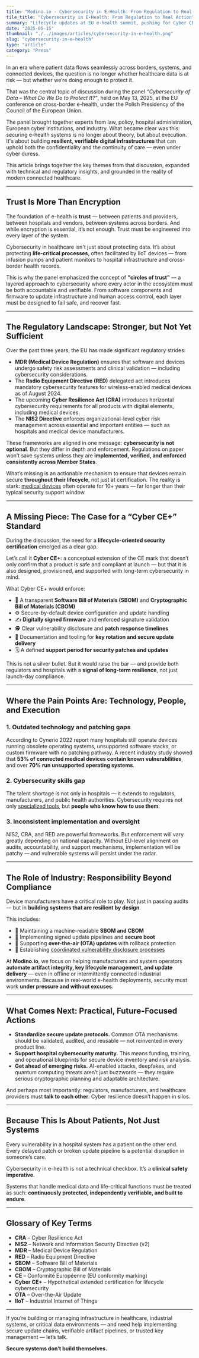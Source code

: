 ```yaml
---
title: "Modino.io - Cybersecurity in E-Health: From Regulation to Real Action"
tile_title: "Cybersecurity in E-Health: From Regulation to Real Action"
summary: "Lifecycle updates at EU e-health summit, pushing for Cyber CE+ to safeguard connected medical devices."
date: "2025-05-15"
thumbnail: "./../images/articles/cybersecurity-in-e-health.png"
slug: "cybersecurity-in-e-health"
type: "article"
category: "Press"
---
```


In an era where patient data flows seamlessly across borders, systems, and connected devices, the question is no longer whether healthcare data is at risk — but whether we’re doing enough to protect it.

That was the central topic of discussion during the panel *“Cybersecurity of Data – What Do We Do to Protect It?”*, held on May 13, 2025, at the EU conference on cross-border e-health, under the Polish Presidency of the Council of the European Union.

The panel brought together experts from law, policy, hospital administration, European cyber institutions, and industry. What became clear was this: securing e-health systems is no longer about theory, but about execution. It's about building **resilient, verifiable digital infrastructures** that can uphold both the confidentiality and the continuity of care — even under cyber duress.

This article brings together the key themes from that discussion, expanded with technical and regulatory insights, and grounded in the reality of modern connected healthcare.

---

## Trust Is More Than Encryption

The foundation of e-health is **trust** — between patients and providers, between hospitals and vendors, between systems across borders. And while encryption is essential, it’s not enough. Trust must be engineered into every layer of the system.

Cybersecurity in healthcare isn't just about protecting data. It’s about protecting **life-critical processes**, often facilitated by IIoT devices — from infusion pumps and patient monitors to hospital infrastructure and cross-border health records.

This is why the panel emphasized the concept of **"circles of trust"** — a layered approach to cybersecurity where every actor in the ecosystem must be both accountable and verifiable. From software components and firmware to update infrastructure and human access control, each layer must be designed to fail safe, and recover fast.

---

## The Regulatory Landscape: Stronger, but Not Yet Sufficient

Over the past three years, the EU has made significant regulatory strides:

- **MDR (Medical Device Regulation)** ensures that software and devices undergo safety risk assessments and clinical validation — including cybersecurity considerations.
- The **Radio Equipment Directive (RED)** delegated act introduces mandatory cybersecurity features for wireless-enabled medical devices as of August 2024.
- The upcoming **Cyber Resilience Act (CRA)** introduces horizontal cybersecurity requirements for all products with digital elements, including medical devices.
- The **NIS2 Directive** enforces organizational-level cyber risk management across essential and important entities — such as hospitals and medical device manufacturers.

These frameworks are aligned in one message: **cybersecurity is not optional**. But they differ in depth and enforcement. Regulations on paper won’t save systems unless they are **implemented, verified, and enforced consistently across Member States**.

What’s missing is an actionable mechanism to ensure that devices remain secure **throughout their lifecycle**, not just at certification. The reality is stark: [medical devices](https://modino.io/articles/medmeetstech-2024-healthcare-iot-devices-challenges-and-security/) often operate for 10+ years — far longer than their typical security support window.

---

## A Missing Piece: The Case for a “Cyber CE+” Standard

During the discussion, the need for a **lifecycle-oriented security certification** emerged as a clear gap.

Let’s call it **Cyber CE+**: a conceptual extension of the CE mark that doesn’t only confirm that a product is safe and compliant at launch — but that it is also designed, provisioned, and supported with long-term cybersecurity in mind.

What Cyber CE+ would enforce:

- 🧾 A transparent **Software Bill of Materials (SBOM)** and **Cryptographic Bill of Materials (CBOM)**
- ⚙️ Secure-by-default device configuration and update handling
- ✍️ **Digitally signed firmware** and enforced signature validation
- 🕵️ Clear vulnerability disclosure and **patch response timelines**
- 🔁 Documentation and tooling for **key rotation and secure update delivery**
- 🗓️ A defined **support period for security patches and updates**

This is not a silver bullet. But it would raise the bar — and provide both regulators and hospitals with a **signal of long-term resilience**, not just launch-day compliance.

---

## Where the Pain Points Are: Technology, People, and Execution

### 1. Outdated technology and patching gaps

According to Cynerio 2022 report many hospitals still operate devices running obsolete operating systems, unsupported software stacks, or custom firmware with no patching pathway. A recent industry study showed that **53% of connected medical devices contain known vulnerabilities**, and over **70% run unsupported operating systems**.  

### 2. Cybersecurity skills gap

The talent shortage is not only in hospitals — it extends to regulators, manufacturers, and public health authorities. Cybersecurity requires not only [specialized tools](https://modino.io/articles/tools-effective-vulnerability-management/), but **people who know how to use them**.

### 3. Inconsistent implementation and oversight

NIS2, CRA, and RED are powerful frameworks. But enforcement will vary greatly depending on national capacity. Without EU-level alignment on audits, accountability, and support mechanisms, implementation will be patchy — and vulnerable systems will persist under the radar.

---

## The Role of Industry: Responsibility Beyond Compliance

Device manufacturers have a critical role to play. Not just in passing audits — but in **building systems that are resilient by design**.

This includes:

- 📄 Maintaining a machine-readable **SBOM and CBOM**
- 🔐 Implementing signed update pipelines and **secure boot**
- 📡 Supporting **over-the-air (OTA) updates** with rollback protection
- 📣 Establishing [coordinated vulnerability disclosure processes](https://modino.io/articles/importance-of-vulnerability-management/)

At **Modino.io**, we focus on helping manufacturers and system operators **automate artifact integrity, key lifecycle management, and update delivery** — even in offline or intermittently connected industrial environments. Because in real-world e-health deployments, security must work **under pressure and without excuses**.

---

## What Comes Next: Practical, Future-Focused Actions

- **Standardize secure update protocols.** Common OTA mechanisms should be validated, audited, and reusable — not reinvented in every product line.
- **Support hospital cybersecurity maturity.** This means funding, training, and operational blueprints for secure device inventory and risk analysis.
- **Get ahead of emerging risks.** AI-enabled attacks, deepfakes, and quantum computing threats aren’t just buzzwords — they require serious cryptographic planning and adaptable architecture.

And perhaps most importantly: regulators, manufacturers, and healthcare providers must **talk to each other**. Cyber resilience doesn’t happen in silos.

---

## Because This Is About Patients, Not Just Systems

Every vulnerability in a hospital system has a patient on the other end. Every delayed patch or broken update pipeline is a potential disruption in someone’s care.

Cybersecurity in e-health is not a technical checkbox. It’s a **clinical safety imperative**.

Systems that handle medical data and life-critical functions must be treated as such: **continuously protected, independently verifiable, and built to endure**.

---

## Glossary of Key Terms

- **CRA** – Cyber Resilience Act  
- **NIS2** – Network and Information Security Directive (v2)  
- **MDR** – Medical Device Regulation  
- **RED** – Radio Equipment Directive  
- **SBOM** – Software Bill of Materials  
- **CBOM** – Cryptographic Bill of Materials  
- **CE** – Conformité Européenne (EU conformity marking)  
- **Cyber CE+** – Hypothetical extended certification for lifecycle cybersecurity  
- **OTA** – Over-the-Air Update  
- **IIoT** – Industrial Internet of Things  

---

If you’re building or managing infrastructure in healthcare, industrial systems, or critical data environments — and need help implementing secure update chains, verifiable artifact pipelines, or trusted key management — let’s talk.

**Secure systems don’t build themselves.**
